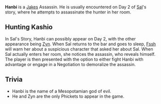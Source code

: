 {{stub}}

{{Character
| image = Hanbi bosspose.png
| race = Phicket
| location = Murder Bay
| faction = jakes
| title = Assassin
}}

'''Hanbi''' is a [[Jakes]] Assassin. He is usually encountered on Day 2 of [[Sal]]'s story, where he attempts to assassinate the hunter in her room.

== Hunting Kashio ==
In Sal's Story, Hanbi can possibly appear on Day 2, with the other appearance being [[Zyn]]. When Sal returns to the bar and goes to sleep, [[Fssh]] will warn her about a suspicious character that asked her about Sal. When Sal actually enters her room, she notices the assassin, who reveals himself. The player is then presented with the option to either fight Hanbi with advantage or engage in a Negotiation to demoralize the assassin.

== Trivia ==
*Hanbi is the name of a Mesopotamian god of evil.
*He and Zyn are the only Phickets to appear in the game.